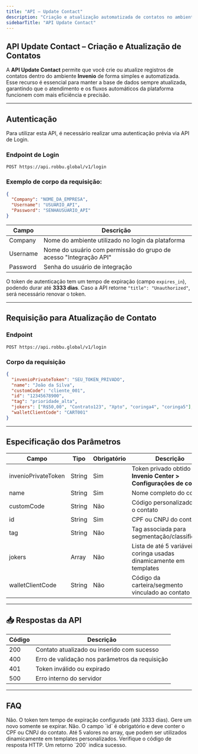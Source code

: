 ```yaml
---
title: "API – Update Contact"
description: "Criação e atualização automatizada de contatos no ambiente Invenio via integração."
sidebarTitle: "API Update Contact"
---
```


##  API Update Contact – Criação e Atualização de Contatos

A **API Update Contact** permite que você crie ou atualize registros de contatos dentro do ambiente **Invenio** de forma simples e automatizada. Esse recurso é essencial para manter a base de dados sempre atualizada, garantindo que o atendimento e os fluxos automáticos da plataforma funcionem com mais eficiência e precisão.

---

##  Autenticação

Para utilizar esta API, é necessário realizar uma autenticação prévia via API de Login.

### Endpoint de Login
```http
POST https://api.robbu.global/v1/login
```

### Exemplo de corpo da requisição:
```json
{
  "Company": "NOME_DA_EMPRESA",
  "Username": "USUARIO_API",
  "Password": "SENHAUSUARIO_API"
}
```

| Campo     | Descrição                                                                 |
|-----------|---------------------------------------------------------------------------|
| Company   | Nome do ambiente utilizado no login da plataforma                        |
| Username  | Nome do usuário com permissão do grupo de acesso "Integração API"        |
| Password  | Senha do usuário de integração                                           |

 O token de autenticação tem um tempo de expiração (campo `expires_in`), podendo durar até **3333 dias**. Caso a API retorne `"title": "Unauthorized"`, será necessário renovar o token.


---

##  Requisição para Atualização de Contato

### Endpoint
```http
POST https://api.robbu.global/v1/login
```

### Corpo da requisição
```json
{
  "invenioPrivateToken": "SEU_TOKEN_PRIVADO",
  "name": "João da Silva",
  "customCode": "cliente_001",
  "id": "12345678900",
  "tag": "prioridade_alta",
  "jokers": ["R$50,00", "Contrato123", "Xpto", "coringa4", "coringa5"],
  "walletClientCode": "CART001"
}
```


---

##  Especificação dos Parâmetros

| Campo              | Tipo     | Obrigatório | Descrição                                                                 |
|--------------------|----------|-------------|---------------------------------------------------------------------------|
| invenioPrivateToken| String   | Sim         | Token privado obtido em **Invenio Center > Configurações de conta**      |
| name               | String   | Sim         | Nome completo do contato                                                 |
| customCode         | String   | Não         | Código personalizado para o contato                                      |
| id                 | String   | Sim         | CPF ou CNPJ do contato                                                   |
| tag                | String   | Não         | Tag associada para segmentação/classificação                             |
| jokers             | Array    | Não         | Lista de até 5 variáveis coringa usadas dinamicamente em templates       |
| walletClientCode   | String   | Não         | Código da carteira/segmento vinculado ao contato                         |

---

## 📥 Respostas da API

| Código | Descrição                                      |
|--------|-------------------------------------------------|
| 200    | Contato atualizado ou inserido com sucesso     |
| 400    | Erro de validação nos parâmetros da requisição |
| 401    | Token inválido ou expirado                     |
| 500    | Erro interno do servidor                       |

---

##  FAQ

<AccordionGroup title="Dúvidas Frequentes">

<Accordion title="É necessário gerar um novo token a cada requisição?">
Não. O token tem tempo de expiração configurado (até 3333 dias). Gere um novo somente se expirar.
</Accordion>

<Accordion title="Posso atualizar um contato sem CPF ou CNPJ?">
Não. O campo `id` é obrigatório e deve conter o CPF ou CNPJ do contato.
</Accordion>

<Accordion title="Quantas variáveis 'jokers' posso enviar?">
Até 5 valores no array, que podem ser utilizados dinamicamente em templates personalizados.
</Accordion>

<Accordion title="Como saber se o contato foi atualizado corretamente?">
Verifique o código de resposta HTTP. Um retorno `200` indica sucesso.
</Accordion>

</AccordionGroup>


